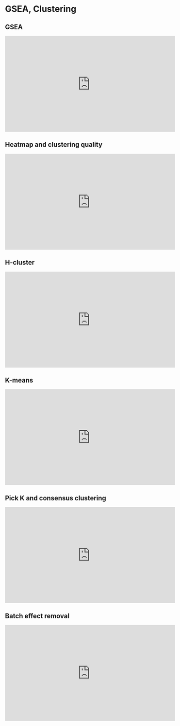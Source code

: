 # GSEA, Clustering {#gsea}

## GSEA

<iframe width="560" height="315" src="https://www.youtube.com/embed/dZja6aeTxpc" frameborder="0" allow="accelerometer; autoplay; clipboard-write; encrypted-media; gyroscope; picture-in-picture" allowfullscreen></iframe>

## Heatmap and clustering quality

<iframe width="560" height="315" src="https://www.youtube.com/embed/ISWtDR1vaHU" frameborder="0" allow="accelerometer; autoplay; clipboard-write; encrypted-media; gyroscope; picture-in-picture" allowfullscreen></iframe>

## H-cluster

<iframe width="560" height="315" src="https://www.youtube.com/embed/ISWtDR1vaHU" frameborder="0" allow="accelerometer; autoplay; clipboard-write; encrypted-media; gyroscope; picture-in-picture" allowfullscreen></iframe>

## K-means

<iframe width="560" height="315" src="https://www.youtube.com/embed/XLWiUVO1ZYc" frameborder="0" allow="accelerometer; autoplay; clipboard-write; encrypted-media; gyroscope; picture-in-picture" allowfullscreen></iframe>

## Pick K and consensus clustering

<iframe width="560" height="315" src="https://www.youtube.com/embed/tAsvROMR8D8" frameborder="0" allow="accelerometer; autoplay; clipboard-write; encrypted-media; gyroscope; picture-in-picture" allowfullscreen></iframe>

## Batch effect removal

<iframe width="560" height="315" src="https://www.youtube.com/embed/xXAA_CcQMek" frameborder="0" allow="accelerometer; autoplay; clipboard-write; encrypted-media; gyroscope; picture-in-picture" allowfullscreen></iframe>


